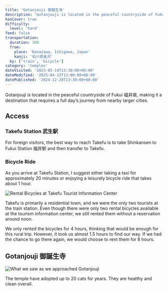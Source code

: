 ```yaml
---
title: 'Gotanjouji 御誕生寺'
description: 'Gotanjouji is located in the peaceful countryside of Fukui (福井県), making it a destination that requires a full day’s journey from nearby larger cities.'
hasCover: true
difficulty:
  level: 'hard'
feed: false
transportation:
  duration: 300
  from:
    place: 'Kanazawa, Ishigawa, Japan'
    kanji: '石川県金沢'
  by: ['train', 'bicycle']
category: 'temples'
dateVisited: '2023-05-14T13:30:00+09:00'
dateModified: '2025-04-13T13:00:00+08:00'
datePublished: '2024-12-20T13:30:00+08:00'
---
```



Gotanjouji is located in the peaceful countryside of Fukui 福井県, making it a destination that requires a full day’s journey from nearby larger cities.

<Abstract transportation={frontmatter.transportation} />

## Access

### Takefu Station 武生駅

For foreign visitors, the best way to reach Takefu is to take Shinkansen to Fukui Station 福井駅 and then transfer to Takefu.

### Bicycle Ride

As you arrive at Takefu Station, I suggest either taking a taxi for approximately 20 minutes or enjoying a leisurely bicycle ride that takes about 1 hour.

![Rental Bicycles at Takefu Tourist Information Center](@assets/gotanjouji/bicycles.jpg)

Takefu is primarily a residential town, and we were the only two tourists at the train station. Even though there were only two rental bicycles available at the tourism information center, we still rented them without a reservation around noon.

We only rented the bicycles for 4 hours, thinking that would be enough for this rural trip. However, it took us almost 1.5 hours to find our way. If we had the chance to go there again, we would choose to rent them for 8 hours.

## Gotanjouji 御誕生寺

![What we saw as we approached Gotanjouji](@assets/gotanjouji/arriving.jpg)

The temple have adopted up to 20 cats for years. They are healthy and clean overall.
